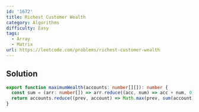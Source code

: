 ```yaml
---
id: '1672'
title: Richest Customer Wealth
category: Algorithms
difficulty: Easy
tags:
  - Array
  - Matrix
url: https://leetcode.com/problems/richest-customer-wealth
---
```


## Solution

```typescript showLineNumbers
export function maximumWealth(accounts: number[][]): number {
  const sum = (arr: number[]) => arr.reduce((acc, num) => acc + num, 0);
  return accounts.reduce((prev, account) => Math.max(prev, sum(account)), 0);
}
```
